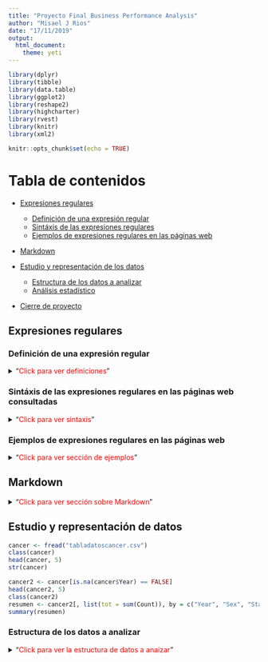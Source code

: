```yaml
---
title: "Proyecto Final Business Performance Analysis"
author: "Misael J Rios"
date: "17/11/2019"
output: 
  html_document:
    theme: yeti
---
```

```r
library(dplyr)
library(tibble)
library(data.table)
library(ggplot2)
library(reshape2)
library(highcharter)
library(rvest)
library(knitr)
library(xml2)
```


```r
knitr::opts_chunk$set(echo = TRUE)
```
# Tabla de contenidos
* [Expresiones regulares](#Expresiones regulares)

  * [Definición de una expresión regular](#Definición de una expresión regular)
  * [Sintáxis de las expresiones regulares](#Sintáxis de las expresiones regulares)
  * [Ejemplos de expresiones regulares en las páginas web](#Ejemplos de expresiones regulares en las páginas web)

* [Markdown](#Markdown)

* [Estudio y representación de los datos](#Estudio y representación de datos)    
  
  * [Estructura de los datos a analizar](#Estructura de los datos a analizar)    
  * [Análisis estadístico](#Análisis estadístico)    
  
* [Cierre de proyecto](#Cierre de proyecto)

## Expresiones regulares <a name="Expresiones regulares"></a>
### Definición de una expresión regular <a name="Definición de una expresión regular"></a>
<details>
<summary>"<span style="color:red">Click para ver definiciones</span>"</summary>
De acuerdo al libro "R for Dummies", dentro de R, es posible asignarle texto a las variables generadas por el usuario, adicionalemnte es posible manipular todas esas variables de diversas maneras con la finalidad de encontrar cirtas oraciones o palabras dentro de texto como también concatenar diferentes palabras o frases, que se podrían considerar como únicas, en un solo vector. Para el manejo de texto, entiéndase ordernarlo y/o encontra algo específico, se utilizan las expresiones regulares.
Las expresiones regulares permiten 3 formas de realizar patrones de búsqueda más generales que una simple expresión fija.

1. Alternativas: Con el uso del pipe "|" se puede buscar una palabra u otra.
Por ejemplo: papas | patatas, haría una busqueda de texto que tenga ya sea "papas" o "patatas".
2. Agrupamiento: Es posible agrupar patrones juntos usando los paréntesis "()". Por ejemplo, si se busca "arro(ll|y)o" lo que se devuelve son los resultados que empatan con "arrollo" y "aroyo".
3. Cuantificadores: Además, es posible definir si se quieren encontrar patrones repetivos o no añadiendo simplemente "&ast;" (lo cual significa que ocurre cero o multiples veces) o con "+" (indicando que ocurre una o más veces). Por ejemplo, si se quisiera buscar "arrollo" o "arroyo" cero o más veces de "ll" o "y" pero no ambas, se redactaría de la siguiente manera: arro(ll&ast;|y&ast;)o

[Adictos al trabajo](https://www.adictosaltrabajo.com/2015/01/29/regexsam/) menciona que las expresiones regulares son aquellas que permiten filtrar texto para encontrar alguna clase de coincidencia o realizar la sustitución de un caracter por otro. Definición que es muy similar a la que propone [la publicación sobre expresiones regulares en Platzi](https://platzi.com/tutoriales/1339-fundamentos-javascript/1770-expresiones-regulares-te-enseno-todo-lo-basico-con-un-solo-ejemplo/) que define a las expresiones regulares como patrones que se pueden utilizar con el objetivo de extraer, comparar, dividir o remplazar segmentos de una palabra, cadena de texto o documento.

* **Evaluación de la definición: 10 de 10 para ambas páginas web ya que dan una buena idea de lo que tratan las expresiones regulares y a final de cunetas no hubo una que prefiriera por encima de la otra**
</details>

### Sintáxis de las expresiones regulares en las páginas web consultadas <a name="Sintáxis de las expresiones regulares"></a>
<details>
<summary>"<span style="color:red">Click para ver sintaxis</span>"</summary>
[Adictos al trabajo](https://www.adictosaltrabajo.com/2015/01/29/regexsam/) muestra de manera sencilla con imágenes los diferentes eleméntos básicos para el uso de expresiones regulares y la funcionalidad de esos eleméntos como se muestra en el siguiente [link](http://regexlib.com/(X(1)A(kq3FuHr3-MHDryt3hXgSndDnA5eDd5I8H7jP-pnmEmJEffsL4Fob3uLeXSnj1d3_Zp3rraZdP_bZ9AtY3IEqcICj1GYCv4GymqY-DXBXX6_XGWWDOit97Z8WJ-83Clb9f22zybuZ24mfQu5oC3hMZcD7Hpvp1ha1X9wZ2PD5oakuWqDfHsPwX6fk7CmmWGbO0))/CheatSheet.aspx). Lo cual es muy útil por la facilidad de lectura y por la sencillez en la que se explica. Adicionalmente, se muestran ejemplos de lo que podríamos esperar como resultado. Sin embargo no es todo lo que menciona el sitio web, ya que hay otra lista de los elementos básicos que son más frecuetes de utilizar:

* ^ Indica el principio de una cadena
* $ Indica el final de una cadena
* () Un agrupamiento de parte de una expresión
* [] Un conjunto de caracteres de la expresión
* {} Indica un número o intervalo de longitud de la expresión
* . Cualquier caracter salvo el salto de línea
* ?\ 0-1 ocurrencias de la expresión
* +\ 1-n ocurrencias de la expresión
* &ast; 0-n ocurrencias de la expresión
* |\ Para indicar una disyunción lógica (para elegir entre dos valores: a|b se tiene que cumplir al menos uno de los dos)

La desventaja de [Platzi](https://platzi.com/tutoriales/1339-fundamentos-javascript/1770-expresiones-regulares-te-enseno-todo-lo-basico-con-un-solo-ejemplo/)] es que no da un listado de elementos para el uso de expresiones regulares ni explica para que sirve cada elemento, en vez de eso se va directo a los ejemplos sin tomar en cuenta si conoces o no algo sobre las expresiones regulares.

* **Debido al nivel que manejo en R, yo calificaría con 10 a "Adictos al trabajo" y con 5 a "Platzi"**
</details>

### Ejemplos de expresiones regulares en las páginas web <a name="Ejemplos de expresiones regulares en las páginas web"></a>
<details>
<summary>"<span style="color:red">Click para ver sección de ejemplos</span>"</summary>
En ambas páginas web se muestran ejemplos a un nivel de detalle simialar, es decir, se propone una "problemática" y se resuelve por medio de una expresión regular junto con su respectiva explicación de lo que el autor está haciendo con cada uno de los elementos y el órden en el que los va colocando. La cantidad de ejemplos en ambos casos son suficientes para dejar claro cómo es que funcionan las expresiones regulares en casos de diferente nivel de dificultad sin llegar a niveles muy altos por lo que mencionan en las conclusiones de las páginas.

* **Yo calificaría con 10 a ambas páginas por la claridad con la que resuelven los ejemplos y el detalle que se le da a la solución de cada uno de estos**

* **Sumando el total de los puntos que le asigné a cada una de las páginas web con base en lo que presentaban en su contenido, yo recomendaría [Adictos al trabajo](https://www.adictosaltrabajo.com/2015/01/29/regexsam/) por la facilidad con la que se puede acceder a los elementos básicos de las expresiones regulares, los ejemplos y resultados esperados del uso de estos y por la forma en la que se detallan los casos prácticos.**
</details>

## Markdown <a name="Markdown"></a>
<details>
<summary>"<span style="color:red">Click para ver sección sobre Markdown</span>"</summary>
En internet encontré dos páginas web que valen mucho la pena revisar al momento de trabajar con `Markdown`, y estas son los foros de [Github](https://github.com/adam-p/markdown-here/wiki/Markdown-Cheatsheet) y sus [guías](https://guides.github.com/features/mastering-markdown/) así como también [Markdown Guide](https://www.markdownguide.org/cheat-sheet/). Ambas páginas tiene un diseño muy amigable para ir avanzando poco a poco en la sintaxis para la creación de un documento en `Markdown`.
Lo primero que se muestra en ambas páginas desde un comienzo es la sintaxis básica para crear encabezados, tablas, links, colocar imágenes, parafrasear y colocar código dentro del documento. EN este caso, ambas páginas web tienen una estructura similar y presentan basicamente la misma información en una y otra. Ya avanzando en el contenido de las páginas web, inician a brindar información más detallada para poder darle mejor formato al documento, es decir, se van mostrando ejemplo a diferentes niveles como la forma en la que se puede poner un link ya sea de forma de línea y que solo se de click para acceder al URL, o en forma de línea pero además con un título, o un link a un repositorio para acceder a algún archivo. Todo esto se muestra de igual manera en ambas páginas web, sin embargo, [Markdown Guide](https://www.markdownguide.org/cheat-sheet/) tiene una estructura que es más facil de seguir, ya que no muestran toda la información de golpe, sino que dan un pequeño ejemplo y si se quiere ver más detalle basta con dar click en un link que lleva a una explicación más detallada y con más ejemplos para su entendimiento. Esto lo que hace es reducir considerablemente la información presentada en un principio y ayuda a que la navegación sea más rápida y se pueda encontrar la solución o un ejemplo de lo que se necesita de manera más sencilla. Es por esta razón que considero que esta última página web es la mejor opción para consultar.
</details>


## Estudio y representación de datos <a name="Estudio y representación de datos"></a>

```r

cancer <- fread("tabladatoscancer.csv")
class(cancer)
head(cancer, 5)
str(cancer)

cancer2 <- cancer[is.na(cancer$Year) == FALSE]
head(cancer2, 5)
class(cancer2)
resumen <- cancer2[, list(tot = sum(Count)), by = c("Year", "Sex", "States", "Race")]
summary(resumen)
```
### Estructura de los datos a analizar <a name="Estructura de los datos a analizar"></a>
<details>
<summary>"<span style="color:red">Click para ver la estructura de datos a anaizar</span>"</summary>

```r
summary(cancer2)
```
Los datos que se van a analizar contienen información de los diferentes tipos de cancer documentados en Estados Unidos desde 1999 hasta el año 2016 segmentados por diferentes carcaterísticas demográficas como el sexo, raza, etnia, estado y el año en el que se registró el caso.

### Análisis estadístico <a name="Análisis estadístico"></a>
<details>
<summary>"<span style="color:red">Click para ver la gráfica de efectos principales y su análisis</span>"</summary>
![Efectos principales](maineffects.png)

El gráfico de efectos principales muestra visualmente que no existe una variación significativa de año en año en cuanto al promedio de casos se refiere, sin embargo en el caso de los estados y la raza, sí existe una variación que visualmente se puede interpretar como significativa.    

**La gráfica que muestra la raza** demuestra que las personas de origen caucásico son más propensas a padecer algún tipo de cancer, es posible interpretar esto debido al promedio de personas blancas que es de aproximadamente 7000 casos por año que padece algún tipo de cancer en comparación con los demás grupos étnicos que dan al rededor 700 casos por año.
    
**La gráfica que muestra lor promedios de casos por estado** muestra vosualmente dos grupos, los que está por encima de la media y aquellos que se encuentran debajo de la media. Por lo que visualmente se puede concluir que si hay una diferencia significativa entre un grupo de estados y otro.

Como se puede ver en la siguiente gráfica, se puede observar que la cantidad de casos de cancer en personas caucásicas por año es mayor al de las personas de otras razas.
Si se analiza con mayor detalle la gráfica, los datos que se presentan son de esperarse, dado que la población de Estados Unidos está conformada en un 62.2% por caucásicos según [Statista](https://es.statista.com/estadisticas/600570/porcentaje-de-poblacion-de-estados-unidos--2060-por-raza-y-origen-hispano/). Esto quiere decir que en realidad para entender si hay o no una diferencia estadística significativa se tendrían que comparar en términos de las proporciones.

```r
ggplot(resumen, aes(x = Year, y = tot, col = Race)) +
  geom_point() + facet_wrap(~ Race)
```

```r

url.population <- "https://es.wikipedia.org/wiki/Etnograf%C3%ADa_de_Estados_Unidos"
res <- read_html(url.population)
res <- html_nodes(res, "table")
length(res)
sapply(res, class)
sapply(res, function(x) dim(html_table(x, fill = TRUE)))
population <- html_table(res[[1]])
head(population)
str(population)
colnames(population)[3] <- "Porcentaje"
head(population)
population$Población <- gsub("[^0-9]", ",", population$Población)
population$Población <- gsub("[^0-9]", "", population$Población)
population$Población <- as.numeric(as.character(population$Población))
colnames(population)[2] <- "Poblacion"
str(population)
head(population)

```

Incluso, si se revisa información solo de los pobladores hispanos que ofrece [Wikipedia](https://es.wikipedia.org/wiki/Etnograf%C3%ADa_de_Estados_Unidos), la distribución según el origen étnico de la población que tiene el fichero descargado tiene una distribución similar a la que se puede obtener del fichero donde están cargados todos los datos sobre los casos de cancer en Estados Unidos.

```r

pop3 <- population %>% 
  group_by(Raza) %>% 
  summarise(Poblacion = sum(Poblacion), Porcentaje = sum(Porcentaje)) %>% 
  arrange(-Poblacion, -Porcentaje) %>% 
  glimpse()

```

```r

kable(head(population))

```

```r

hchart(pop3, "treemap", hcaes(x = Raza, value = Porcentaje, color = Poblacion))

```

## Cierre de proyecto <a name="Cierre de proyecto"></a>
<details>
<summary>"<span style="color:red">Click para ver el cirre de proyecto</span>"</summary>
A final de cuentas este trabajo se realizó con la intención de conocer las funcionalidades que el software R ofrece a todos aquellos entusiastas que se quieren introducir a este mundo, por lo que el análisis aquí presentado no tiene ningún fin diferente al de ser utilizado como base para completar el proyecto asignado por el profesor [Carlos Gil Bellosta](https://github.com/cjgb).